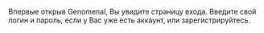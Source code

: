 Впервые открыв Genomenal, Вы увидите страницу входа. Введите свой логин и пароль, если у Вас уже есть аккаунт, или зарегистрируйтесь.